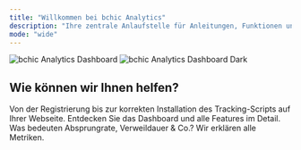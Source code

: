 ```yaml
---
title: "Willkommen bei bchic Analytics"
description: "Ihre zentrale Anlaufstelle für Anleitungen, Funktionen und Best Practices rund um das cookieless Tracking mit bchic."
mode: "wide"
---
```


<img
  className="block dark:hidden my-12 rounded-lg"
  src="/images/analytics.png"
  alt="bchic Analytics Dashboard"
  title={true}
/>
<img
  className="hidden dark:block my-12 rounded-lg"
  src="/images/analytics.png"
  alt="bchic Analytics Dashboard Dark"
/>

## Wie können wir Ihnen helfen?

<CardGroup cols={3}>
  <Card
    title="Erste Schritte"
    icon="rocket-launch"
    href="./plattform/erste-schritte/schnellstart"
  >
    Von der Registrierung bis zur korrekten Installation des Tracking-Scripts auf Ihrer Webseite.
  </Card>
  <Card
    title="Alle Funktionen"
    icon="wand-magic-sparkles"
    href="./plattform/erste-schritte/dashboard-tour"
  >
    Entdecken Sie das Dashboard und alle Features im Detail.
  </Card>
  <Card
    title="Parameter verstehen"
    icon="magnifying-glass-chart"
    href="./ressourcen/getting-startet/kennzahlen"
  >
    Was bedeuten Absprungrate, Verweildauer & Co.? Wir erklären alle Metriken.
  </Card>
</CardGroup>

